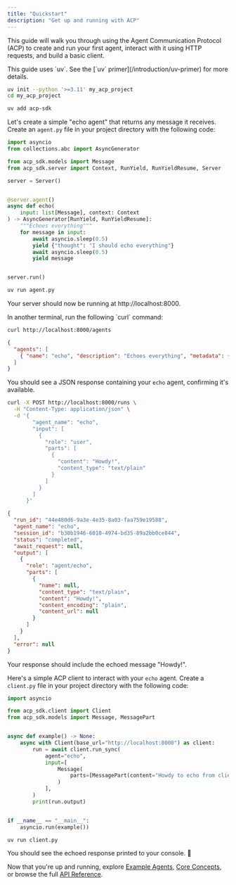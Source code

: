 ```yaml
---
title: "Quickstart"
description: "Get up and running with ACP"
---
```


This guide will walk you through using the Agent Communication Protocol (ACP) to create and run your first agent, interact with it using HTTP requests, and build a basic client.

<Note>
  This guide uses `uv`. See the [`uv` primer](/introduction/uv-primer) for more
  details.
</Note>

<Steps>
<Step title="Initialize your project">

```sh
uv init --python '>=3.11' my_acp_project
cd my_acp_project
```

</Step>
<Step title="Add the ACP SDK">

```sh
uv add acp-sdk
```

</Step>
<Step title="Create an agent">

Let's create a simple "echo agent" that returns any message it receives.
Create an `agent.py` file in your project directory with the following code:

```python agent.py
import asyncio
from collections.abc import AsyncGenerator

from acp_sdk.models import Message
from acp_sdk.server import Context, RunYield, RunYieldResume, Server

server = Server()


@server.agent()
async def echo(
    input: list[Message], context: Context
) -> AsyncGenerator[RunYield, RunYieldResume]:
    """Echoes everything"""
    for message in input:
        await asyncio.sleep(0.5)
        yield {"thought": "I should echo everything"}
        await asyncio.sleep(0.5)
        yield message


server.run()
```

</Step>

<Step title="Start the ACP server">

```sh
uv run agent.py
```

Your server should now be running at http://localhost:8000.

</Step>
<Step title="Verify your agent is available">
In another terminal, run the following `curl` command:

<CodeGroup>

```sh Request
curl http://localhost:8000/agents
```

```json Response
{
  "agents": [
    { "name": "echo", "description": "Echoes everything", "metadata": {} }
  ]
}
```

</CodeGroup>

You should see a JSON response containing your `echo` agent, confirming it's available.

</Step>
<Step title="Run the agent via HTTP">
<CodeGroup>

```sh Request
curl -X POST http://localhost:8000/runs \
  -H "Content-Type: application/json" \
  -d '{
        "agent_name": "echo",
        "input": [
          {
            "role": "user",
            "parts": [
              {
                "content": "Howdy!",
                "content_type": "text/plain"
              }
            ]
          }
        ]
      }'
```

```json Response
{
  "run_id": "44e480d6-9a3e-4e35-8a03-faa759e19588",
  "agent_name": "echo",
  "session_id": "b30b1946-6010-4974-bd35-89a2bb0ce844",
  "status": "completed",
  "await_request": null,
  "output": [
    {
      "role": "agent/echo",
      "parts": [
        {
          "name": null,
          "content_type": "text/plain",
          "content": "Howdy!",
          "content_encoding": "plain",
          "content_url": null
        }
      ]
    }
  ],
  "error": null
}
```

</CodeGroup>

Your response should include the echoed message "Howdy!".

</Step>
<Step title="Build an ACP client">

Here's a simple ACP client to interact with your `echo` agent.
Create a `client.py` file in your project directory with the following code:

```python client.py
import asyncio

from acp_sdk.client import Client
from acp_sdk.models import Message, MessagePart


async def example() -> None:
    async with Client(base_url="http://localhost:8000") as client:
        run = await client.run_sync(
            agent="echo",
            input=[
                Message(
                    parts=[MessagePart(content="Howdy to echo from client!", content_type="text/plain")]
                )
            ],
        )
        print(run.output)


if __name__ == "__main__":
    asyncio.run(example())
```

</Step>
<Step title="Run the ACP client">

```sh
uv run client.py
```

You should see the echoed response printed to your console. 🎉

</Step>
</Steps>

Now that you're up and running, explore [Example Agents](/introduction/example-agents), [Core Concepts](/core-concepts), or browse the full [API Reference](/spec/agents-list).
